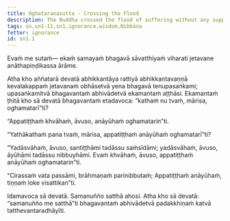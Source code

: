 ```yaml
---
title: Oghataraṇasutta - Crossing the Flood
description: The Buddha crossed the flood of suffering without any support and without struggling.
tags: sn,sn1-11,sn1,ignorance,wisdom,Nibbāna
fetter: ignorance
id: sn1.1
---
```


Evaṁ me sutaṁ— ekaṁ samayaṁ bhagavā sāvatthiyaṁ viharati jetavane anāthapiṇḍikassa ārāme.

Atha kho aññatarā devatā abhikkantāya rattiyā abhikkantavaṇṇā kevalakappaṁ jetavanaṁ obhāsetvā yena bhagavā tenupasaṅkami; upasaṅkamitvā bhagavantaṁ abhivādetvā ekamantaṁ aṭṭhāsi. Ekamantaṁ ṭhitā kho sā devatā bhagavantaṁ etadavoca: “kathaṁ nu tvaṁ, mārisa, oghamatarī”ti?

“Appatiṭṭhaṁ khvāhaṁ, āvuso, anāyūhaṁ oghamatarin”ti.

“Yathākathaṁ pana tvaṁ, mārisa, appatiṭṭhaṁ anāyūhaṁ oghamatarī”ti?

“Yadāsvāhaṁ, āvuso, santiṭṭhāmi tadāssu saṁsīdāmi; yadāsvāhaṁ, āvuso, āyūhāmi tadāssu nibbuyhāmi. Evaṁ khvāhaṁ, āvuso, appatiṭṭhaṁ anāyūhaṁ oghamatarin”ti.

“Cirassaṁ vata passāmi,
brāhmaṇaṁ parinibbutaṁ;
Appatiṭṭhaṁ anāyūhaṁ,
tiṇṇaṁ loke visattikan”ti.

Idamavoca sā devatā. Samanuñño satthā ahosi. Atha kho sā devatā: “samanuñño me satthā”ti bhagavantaṁ abhivādetvā padakkhiṇaṁ katvā tatthevantaradhāyīti.